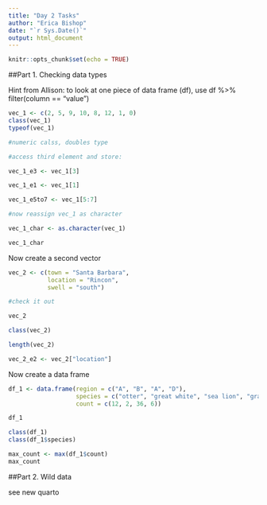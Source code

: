 ```yaml
---
title: "Day 2 Tasks"
author: "Erica Bishop"
date: "`r Sys.Date()`"
output: html_document
---
```


```r
knitr::opts_chunk$set(echo = TRUE)
```

##Part 1. Checking data types

Hint from Allison: to look at one piece of data frame (df), use df %>% filter(column == "value")

```r
vec_1 <- c(2, 5, 9, 10, 8, 12, 1, 0)
class(vec_1)
typeof(vec_1)

#numeric calss, doubles type

#access third element and store:

vec_1_e3 <- vec_1[3]

vec_1_e1 <- vec_1[1]

vec_1_e5to7 <- vec_1[5:7]

#now reassign vec_1 as character

vec_1_char <- as.character(vec_1)

vec_1_char

```

Now create a second vector

```r

vec_2 <- c(town = "Santa Barbara",
           location = "Rincon",
           swell = "south")

#check it out

vec_2

class(vec_2)

length(vec_2)

vec_2_e2 <- vec_2["location"]

```

Now create a data frame

```r

df_1 <- data.frame(region = c("A", "B", "A", "D"),
                   species = c("otter", "great white", "sea lion", "gray whale"),
                   count = c(12, 2, 36, 6))

df_1

class(df_1)
class(df_1$species)

max_count <- max(df_1$count)
max_count

```


##Part 2. Wild data

see new quarto





